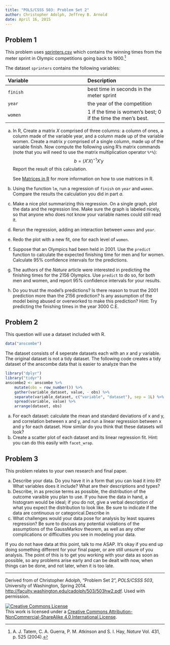 ```yaml
---
title: "POLS/CSSS 503: Problem Set 2"
author: Christopher Adolph, Jeffrey B. Arnold
date: April 16, 2015
---
```



## Problem 1

This problem uses [sprinters.csv](http://pols503.github.io/pols_503_sp15/data/sprinters.csv) which contains the winning times from the \lnt{100} meter sprint in Olympic competitions going back to 1900.[^1]


The dataset `sprinters` contains the following variables:

| Variable | Description |
|:----|:----|
| `finish` |  best time in seconds in the \lnt{100} meter sprint |
| `year`   | the year of the competition |
| `women` |  1 if the time is women's best; 0 if the time the men's best. |

a. In R, Create a matrix $X$ comprised of three columns: a column of
   ones, a column made of the variable year, and a column made up of
   the variable women. Create a matrix $y$ comprised of a single
   column, made up of the variable finish. Now compute the following
   using R’s matrix commands (note that you will need to use the
   matrix multiplication operator `%*%`):
   $$
   b = (X' X)^{-1} X' y
   $$
   Report the result of this calculation.
   
    See [Matrices in R](http://pols503.github.io/pols_503_sp15/matrices_in_r.html) for more information on how to use matrices in R.

b. Using the function `lm`, run a regression of `finish` on `year` and `women`.
   Compare the results the calculation you did in part *a*.

c. Make a nice plot summarizing this regression.
   On a single graph, plot the data and the regression line.
   Make sure the graph is labeled nicely, so that anyone who does not know your variable names could still read it.

d. Rerun the regression, adding an interaction between `women` and `year`.

e. Redo the plot with a new fit, one for each level of `women`.

f. Suppose that an Olympics had been held in 2001.
   Use the `predict` function to calculate the expected finishing time for men and for women.
   Calculate 95% confidence intervals for the predictions.

g. The authors of the *Nature* article were interested in predicting the finishing times for the 2156 Olympics.
   Use `predict` to do so, for both men and women, and report 95% confidence intervals for your results.

h. Do you trust the model’s predictions? Is there reason to trust the 2001 prediction more than the 2156 prediction?
   Is any assumption of the model being abused or overworked to make this prediction?
   Hint: Try predicting the finishing times in the year 3000 C.E.

## Problem 2

This question will use a dataset included with R.
```r
data("anscombe")
```
The dataset consists of 4 seperate datasets each with an $x$ and $y$ variable.
The original dataset is not a tidy dataset.
The following code creates a tidy dataset of the anscombe data that is easier to analyze than the 
```r
library("dplyr")
library("tidyr")
anscombe2 <- anscombe %>%
	mutate(obs = row_number()) %>%
	gather(variable_dataset, value, - obs) %>%
	separate(variable_dataset, c("variable", "dataset"), sep = 1L) %>%
	spread(variable, value) %>%
	arrange(dataset, obs)

```

a. For each dataset: calculate the mean and standard deviations of x and y, and correlation between x and y, and run a linear regression between x and y for each dataset. How similar do you think that these datasets will look?
b. Create a scatter plot of each dataset and its linear regression fit. Hint: you can do this easily with `facet_wrap`.

## Problem 3

This problem relates to your own research and final paper.

a. Describe your data. Do you have it in a form that you can load it into R? What variables does it include? What are their descriptions and types?
b. Describe, in as precise terms as possible, the distribution of the outcome varaible you plan to use. If you have the data in hand, a histogram would be ideal; if you do not, give a verbal description of what you expect the distribution to look like. Be sure to indicate if the data are continuous or categorical.Describe in 
c. What challenges would your data pose for analysis by least squares regression? Be sure to discuss any potential violations of the assumptions of the GaussMarkov theorem, as well as any other complications or difficulties you see in
modeling your data.

If you do not have data at this point, talk to me ASAP. 
It's okay if you end up doing something different for your final paper, or are still unsure of you analysis.
The point of this is to get you working with your data as soon as possible, so any problems arise early and can be dealt with now, when things can be done, and not later, when it is too late.


[^1]:  A. J. Tatem, C. A. Guerra, P. M. Atkinson and S. I.  Hay, *Nature* Vol. 431, p. 525 (2004).

* * *

Derived from of Christopher Adolph, "Problem Set 2", *POLS/CSSS 503*, University of Washington, Spring 2014. <http://faculty.washington.edu/cadolph/503/503hw2.pdf>. Used with permission.

<a rel="license" href="http://creativecommons.org/licenses/by-nc-sa/4.0/"><img alt="Creative Commons License" style="border-width:0" src="https://i.creativecommons.org/l/by-nc-sa/4.0/88x31.png" /></a><br />This work is licensed under a <a rel="license" href="http://creativecommons.org/licenses/by-nc-sa/4.0/">Creative Commons Attribution-NonCommercial-ShareAlike 4.0 International License</a>.

